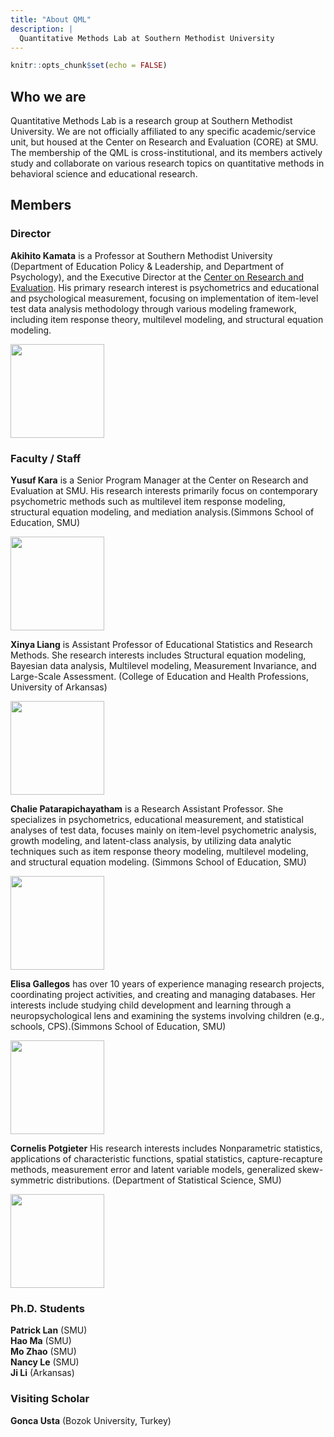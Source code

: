 ```yaml
---
title: "About QML"
description: |
  Quantitative Methods Lab at Southern Methodist University
---
```


```r
knitr::opts_chunk$set(echo = FALSE)
```

## Who we are
Quantitative Methods Lab is a research group at Southern Methodist University. We are not officially affiliated to any specific academic/service unit, but housed at the Center on Research and Evaluation (CORE) at SMU. The membership of the QML is cross-institutional, and its members actively study and collaborate on various research topics on quantitative methods in behavioral science and educational research. 

## Members
### Director
**Akihito Kamata** is a Professor at Southern Methodist University (Department of Education Policy & Leadership, and Department of Psychology), and the Executive Director at the [Center on Research and Evaluation](https://www.smu.edu/simmons/Research/CORE). His primary research interest is psychometrics and educational and psychological measurement, focusing on implementation of item-level test data analysis methodology through various modeling framework, including item response theory, multilevel modeling, and structural equation modeling.  

<aside>
![](https://www.smu.edu/-/media/Site/Simmons/Research/CORE/Team/25985D_095_Kamata-2.jpg?h=208&la=en&w=208&hash=8BAE4AAE98C979C25E377B0F76C503C2){width=150}
</aside>

### Faculty / Staff
**Yusuf Kara** is a Senior Program Manager at the Center on Research and Evaluation at SMU. His research interests primarily focus on contemporary psychometric methods such as multilevel item response modeling, structural equation modeling, and mediation analysis.(Simmons School of Education, SMU)  

<aside>
![](https://www.smu.edu/simmons/Research/CORE/~/media/Site/Simmons/Research/CORE/Team/YKara_416x416){width=150}
</aside>

**Xinya Liang** is Assistant Professor of Educational Statistics and Research Methods. She research interests includes Structural equation modeling, Bayesian data analysis, Multilevel modeling, Measurement Invariance, and Large-Scale Assessment. (College of Education and Health Professions, University of Arkansas)  

<aside>
![](https://campusdata.uark.edu/resources/images/FacultyStaffProfile/xl014.jpg?w=300){width=150}
</aside>

**Chalie Patarapichayatham** is a Research Assistant Professor. She specializes in psychometrics, educational measurement, and statistical analyses of test data, focuses mainly on item-level psychometric analysis, growth modeling, and latent-class analysis, by utilizing data analytic techniques such as item response theory modeling, multilevel modeling, and structural equation modeling. (Simmons School of Education, SMU)  

<aside>
![](https://www.smu.edu/-/media/Site/Simmons/AboutUs/Faculty/Patarapichayatham-Photo.jpg?h=200&la=en&w=175&hash=58D260DAA3C3028CE3C60A3F69DDD1D6){width=150}
</aside>

**Elisa Gallegos** has over 10 years of experience managing research projects, coordinating project activities, and creating and managing databases. Her interests include studying child development and learning through a neuropsychological lens and examining the systems involving children (e.g., schools, CPS).(Simmons School of Education, SMU)  

<aside>
![](https://www.smu.edu/-/media/Site/Simmons/Research/CORE/Team/CORE-_0006_26754D_095_Gallegos.jpg?h=208&la=en&w=208&hash=D61770017E6AFFF491E44401BE39C36A){width=150}
</aside>

**Cornelis Potgieter** His research interests includes Nonparametric statistics, applications of characteristic functions, spatial statistics, capture-recapture methods, measurement error and latent variable models, generalized skew-symmetric distributions. (Department of Statistical Science, SMU)  

<aside>
![](https://www.smu.edu/-/media/Site/Dedman/Departments/Statistics/NelisPotgieter2.JPG?h=180&la=en&w=120&hash=CAF595AB7018B78418FD3E6C922716E7){width=150}
</aside>

### Ph.D. Students
**Patrick Lan** (SMU)  
**Hao Ma** (SMU)  
**Mo Zhao** (SMU)  
**Nancy Le** (SMU)  
**Ji Li** (Arkansas)  

### Visiting Scholar
**Gonca Usta** (Bozok University, Turkey)  